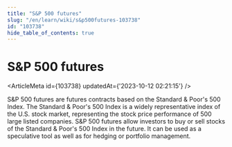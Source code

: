 ```yaml
---
title: "S&P 500 futures"
slug: "/en/learn/wiki/s&p500futures-103738"
id: "103738"
hide_table_of_contents: true
---
```



<Breadcrumbs current="S&P 500 futures" />

# S&P 500 futures

<ArticleMeta id={103738} updatedAt={'2023-10-12 02:21:15'} />
<div className='border-solid border-b border-t-0 my-4 border-[var(--ifm-color-gray-300)]' />

S&P 500 futures are futures contracts based on the Standard & Poor's 500 Index. The Standard & Poor's 500 Index is a widely representative index of the U.S. stock market, representing the stock price performance of 500 large listed companies. S&P 500 futures allow investors to buy or sell stocks of the Standard & Poor's 500 Index in the future. It can be used as a speculative tool as well as for hedging or portfolio management.
